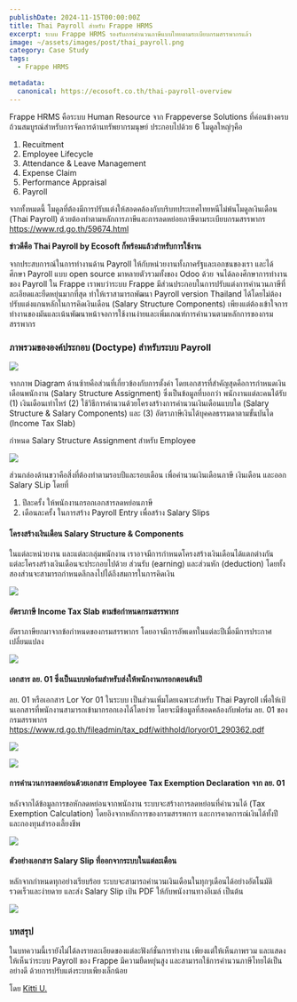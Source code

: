 ```yaml
---
publishDate: 2024-11-15T00:00:00Z
title: Thai Payroll สำหรับ Frappe HRMS
excerpt: ระบบ Frappe HRMS รองรับการคำนวนภาษีแบบไทยตามระเบียบกรมสรรพากรแล้ว
image: ~/assets/images/post/thai_payroll.png
category: Case Study
tags:
  - Frappe HRMS

metadata:
  canonical: https://ecosoft.co.th/thai-payroll-overview
---
```


Frappe HRMS คือระบบ Human Resource จาก Frappeverse Solutions ที่ค่อนข้างครบถ้วนสมบูรณ์สำหรับการจัดการด้านทรัพยากรมนุษย์ ประกอบไปด้วย 6 โมดูลใหญ่ๆคือ

1. Recuitment
2. Employee Lifecycle
3. Attendance & Leave Management
4. Expense Claim
5. Performance Appraisal
6. Payroll

จากทั้งหมดนี้ โมดูลที่ต้องมีการปรับแต่งให้สอดคล้องกับบริบทประเทศไทยหนีไม่พ้นโมดูลเงินเดือน (Thai Payroll) ด้วยต้องทำตามหลักการภาษีและการลดหย่อยภาษีตามระเบียบกรมสรรพากร https://www.rd.go.th/59674.html

**ข่าวดีคือ Thai Payroll by Ecosoft ก็พร้อมแล้วสำหรับการใช้งาน**

จากประสบการณ์ในการทำงานด้าน Payroll ให้กับหน่วยงานทั้งภาครัฐและเอกชนของเรา และได้ศึกษา Payroll แบบ open source มาหลายตัวรวมทั้งของ Odoo ด้วย จนได้ลองศึกษาการทำงานของ Payroll ใน Frappe เราพบว่าระบบ Frappe มีส่วนประกอบในการปรับแต่งการคำนวนภาษีที่ละเอียดและยืดหยุ่นมากที่สุด ทำให้เราสามารถพัฒนา Payroll version Thailand ได้โดยไม่ต้องปรับแต่งแกนหลักในการคิดเงินเดือน (Salary Structure Components) เพียงแต่ต้องเข้าใจการทำงานของมันและเน้นพัฒนาหน้าจอการใช้งานง่ายและเพิ่มเกณฑ์การคำนวนตามหลักการของกรมสรรพากร

### ภาพรวมขององค์ประกอบ (Doctype) สำหรับระบบ Payroll

![](~/assets/images/post/thai_payroll_overview.png)

จากภาพ Diagram ด้านซ้ายคือส่วนที่เกี่ยวข้องกับการตั้งค่า โดยเอกสารที่สำคัญสุดคือการกำหนดเงินเดือนพนักงาน (Salary Structure Assignment) ซึ่งเป็นข้อมูลที่บอกว่า พนักงานแต่ละคนได้รับ (1) เงินเดือนเท่าไหร่ (2) ใช้วิธีการคำนวนด้วยโครงสร้างการคำนวนเงินเดือนแบบใด (Salary Structure & Salary Components) และ (3) อัตราภาษีเงินได้บุคคลธรรมดาตามขั้นบันได (Income Tax Slab)

กำหนด Salary Structure Assignment สำหรับ Employee

![](~/assets/images/post/salary_structure_assignment.png)

ส่วนกล่องด้านขวาคือสิ่งที่ต้องทำตามรอบปีและรอบเดือน เพื่อคำนวนเงินเดือนภาษี เงินเดือน และออก Salary SLip โดยที่

1. ปีละครั้ง ให้พนักงานกรอกเอกสารลดหย่อนภาษี
2. เดือนละครั้ง ในการสร้าง Payroll Entry เพื่อสร้าง Salary Slips

#### โครงสร้างเงินเดือน Salary Structure & Components

ในแต่ละหน่วยงาน และแต่ละกลุ่มพนักงาน เราอาจมีการกำหนดโครงสร้างเงินเดือนได้แตกต่างกัน แต่ละโครงสร้างเงินเดือนจะประกอบไปด้วย ส่วนรับ (earning) และส่วนหัก (deduction) โดยทั้งสองส่วนจะสามารถกำหนดลึกลงไปได้ถึงสมการในการคิดเงิน

![](~/assets/images/post/salary_structure.png)

#### อัตราภาษี Income Tax Slab ตามข้อกำหนดกรมสรรพากร

อัตราภาษียกมาจากข้อกำหนดของกรมสรรพากร โดยอาจมีการอัพเดทในแต่ละปีเมื่อมีการประกาศเปลี่ยนแปลง

![](~/assets/images/post/income_tax_slab.png)

#### เอกสาร ลย. 01 ซึ่งเป็นแบบฟอร์มสำหรับส่งให้พนักงานกรอกตอนต้นปี

ลย. 01 หรือเอกสาร Lor Yor 01 ในระบบ เป็นส่วนเพิ่มโดยเฉพาะสำหรับ Thai Payroll เพื่อให้เป้นเอกสารที่พนักงานสามารถเข้ามากรอกเองได้โดยง่าย โดยจะมีข้อมูลที่สอดคล้องกับฟอร์ม ลย. 01 ของกรมสรรพากร https://www.rd.go.th/fileadmin/tax_pdf/withhold/loryor01_290362.pdf

![](~/assets/images/post/lor_yor_01.png)

![](~/assets/images/post/lor_yor_01_print.png)

#### การคำนวนการลดหย่อนด้วยเอกสาร Employee Tax Exemption Declaration จาก ลย. 01

หลังจากได้ข้อมูลการขอหักลดหย่อนจากพนักงาน ระบบจะสร้างการลดหย่อนที่คำนวนได้ (Tax Exemption Calculation) โดยอิงจากหลักการของกรมสรรพการ และการคาดการณ์เงินได้ทั้งปีและกองทุนสำรองเลี้ยงชีพ

![](~/assets/images/post/tax_exemption.png)

#### ตัวอย่างเอกสาร Salary Slip ที่ออกจากระบบในแต่ละเดือน

หลักจากกำหนดทุกอย่างเรียบร้อย ระบบจะสามารถคำนวนเงินเดือนในทุกๆเดือนได้อย่างอัตโนมัติ รวดเร็วและง่ายดาย และส่ง Salary Slip เป้น PDF ให้กับพนังงานทางอีเมล์ เป็นต้น

![](~/assets/images/post/salary_slip.png)

### บทสรุป

ในบทความนี้เรายังไม่ได้ลงรายละเอียดของแต่ละฟังก์ชั่นการทำงาน เพียงแต่ให้เห็นภาพรวม และแสดงให้เห็นว่าระบบ Payroll ของ Frappe มีความยืดหยุ่นสูง และสามารถใช้การคำนวนภาษีไทยได้เป็นอย่างดี ด้วยการปรับแต่งระบบเพียงเล็กน้อย

โดย <a href="https://x.com/@kittiup">Kitti U.</a>
